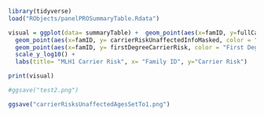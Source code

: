 ```r
library(tidyverse)
load("RObjects/panelPROSummaryTable.Rdata")
```



```r
visual = ggplot(data= summaryTable) +  geom_point(aes(x=famID, y=fullCarrierRisk, color="Full Carrier Risk")) +
  geom_point(aes(x=famID, y= carrierRiskUnaffectedInfoMasked, color = "Carrier Risk with Unaffected Info Masked")) +
  geom_point(aes(x=famID, y= firstDegreeCarrierRisk, color = "First Degree Carrier Risk")) +
  scale_y_log10() +
  labs(title= "MLH1 Carrier Risk", x= "Family ID", y="Carrier Risk")

print(visual)

#ggsave("test2.png")
```
```r
ggsave("carrierRisksUnaffectedAgesSetTo1.png")
```

